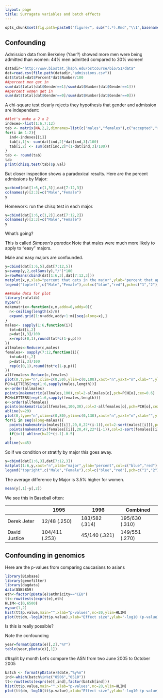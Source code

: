 ```yaml
---
layout: page
title: Surragate variables and batch effects 
---
```


```r
opts_chunk$set(fig.path=paste0("figure/", sub("(.*).Rmd","\\1",basename(knitr:::knit_concord$get('infile'))), "-"))
```

## Confounding

Admission data from Berkeley (Yaer?) showed more men were being admitted than women: 44\% men admitted compared to 30\% women!

```r
datadir="http://www.biostat.jhsph.edu/bstcourse/bio751/data"
dat=read.csv(file.path(datadir,"admissions.csv"))
dat$total=dat$Percent*dat$Number/100
##percent men get in
sum(dat$total[dat$Gender==1]/sum(dat$Number[dat$Gender==1]))
##percent women get in
sum(dat$total[dat$Gender==0]/sum(dat$Number[dat$Gender==0]))
```

A chi-square test clearly rejects they hypothesis that gender and admission are independent:
```r
##let's make a 2 x 2
indexes<-list(1:6,7:12)
tab <- matrix(NA,2,2,dimnames=list(c("males","females"),c("accepted","rejected")))
for(i in 1:2){
  ind<-indexes[[i]]
  tab[i,1]<- sum(dat[ind,2]*dat[ind,3]/100)
  tab[i,2] <- sum(dat[ind,2]*(1-dat[ind,3]/100))
}
tab <- round(tab)
tab
print(chisq.test(tab)$p.val)
```

But closer inspection shows a paradoxical results. Here are the percent admissions by Major:
```r
y=cbind(dat[1:6,c(1,3)],dat[7:12,3])
colnames(y)[2:3]=c("Male","Female")
y
```

Homework: run the chisq test in each major.

```r
y=cbind(dat[1:6,c(1,2)],dat[7:12,2])
colnames(y)[2:3]=c("Male","Female")
y
```

What's going? 

This is called _Simpson's paradox_ 
Note that males were much more likely to apply to "easy" majors. 

Male and easy majors are confounded. 
```r
y=cbind(dat[1:6,5],dat[7:12,5])
y=sweep(y,2,colSums(y),"/")*100
x=rowMeans(cbind(dat[1:6,3],dat[7:12,3]))
matplot(x,y,xlab="percent that gets in the major",ylab="percent that applies to major",col=c("blue","red"),cex=1.5)
legend("topleft",c("Male","Female"),col=c("blue","red"),pch=c("1","2"),box.lty=0)
```

```r
###make data for plot
library(rafalib)
mypar()
makematrix<-function(x,m,addx=0,addy=0){
  n<-ceiling(length(x)/m)
  expand.grid(1:n+addx,addy+1:m)[seq(along=x),] 
}
males<- sapply(1:6,function(i){
  tot=dat[i,2]
  p=dat[i,3]/100
  x=rep(c(0,1),round(tot*c(1-p,p)))
})
allmales<-Reduce(c,males)
females<- sapply(7:12,function(i){
  tot=dat[i,2]
  p=dat[i,3]/100
  rep(c(0,1),round(tot*c(1-p,p)))
})
allfemales<-Reduce(c,females)
plot(0,type="n",xlim=c(0,50),ylim=c(0,100),xaxt="n",yaxt="n",xlab="",ylab="")
PCH=LETTERS[rep(1:6,sapply(males,length))]
o<-order(allmales)
points(makematrix(allmales,100),col=2-allmales[o],pch=PCH[o],cex=0.6)
PCH=LETTERS[rep(1:6,sapply(females,length))]
o<-order(allfemales)
points(makematrix(allfemales,100,30),col=2-allfemales[o],pch=PCH[o],cex=0.6)
abline(v=29)
plot(0,type="n",xlim=c(0,80),ylim=c(0,130),xaxt="n",yaxt="n",xlab="",ylab="")
for(i in seq(along=males)){
  points(makematrix(males[[i]],20,0,22*(i-1)),col=2-sort(males[[i]]),pch=LETTERS[i],cex=0.6)
  points(makematrix(females[[i]],20,47,22*(i-1)),col=2-sort(females[[i]]),pch=LETTERS[i],cex=0.6)
  if(i>1) abline(h=22*(i-1)-0.5)
  }
abline(v=45)
```

So if we condition or stratify by major this goes away. 
```r
y=cbind(dat[1:6,3],dat[7:12,3])
matplot(1:6,y,xaxt="n",xlab="major",ylab="percent",col=c("blue","red"),cex=1.5)
legend("topright",c("Male","Female"),col=c("blue","red"),pch=c("1","2"),box.lty=0,cex=0.75)
```

The average difference by Major is 3.5% higher for women.

```r
mean(y[,1]-y[,2])
```

We see this in Baseball often:

|               | 1995           | 1996           | Combined        |
| ------------- | -------------- | -------------- | --------------- |
| Derek Jeter   | 12/48 (.250)   | 183/582 (.314) | 195/630 (.310)  |
| David Justice | 104/411 (.253) | 45/140 (.321)  | 149/551 (.270)  |

## Confounding in genomics

Here are the p-values from comparing caucasians to asians
```r
library(Biobase)
library(genefilter)
library(dagdata)
data(GSE5859)
eth<-factor(pData(e)$ethnicity=="CEU")
tt<-rowttests(exprs(e),eth)
HLIM<-c(0,6500)
mypar(1,2)
hist(tt$p.value,main="",xlab="p-values",nc=20,ylim=HLIM)
plot(tt$dm,-log10(tt$p.value),xlab="Effect size",ylab="-log10 (p-value)",xlim=c(-2,2))
```
Is this is really possible?

Note the confounding
```r
year=format(pData(e)[,2],"%Y")
table(year,pData(e)[,1])
```


##split by month
Let's compare the ASN from two June 2005 to October 2005
```r
batch <- format(pData(e)$date,"%y%m")
ind<-which(batch%in%c("0506","0510"))
tt<-rowttests(exprs(e)[,ind],factor(batch[ind]))
hist(tt$p.value,main="",xlab="p-values",nc=20,ylim=HLIM)
plot(tt$dm,-log10(tt$p.value),xlab="Effect size",ylab="-log10 (p-value)",xlim=c(-2,2))
```

